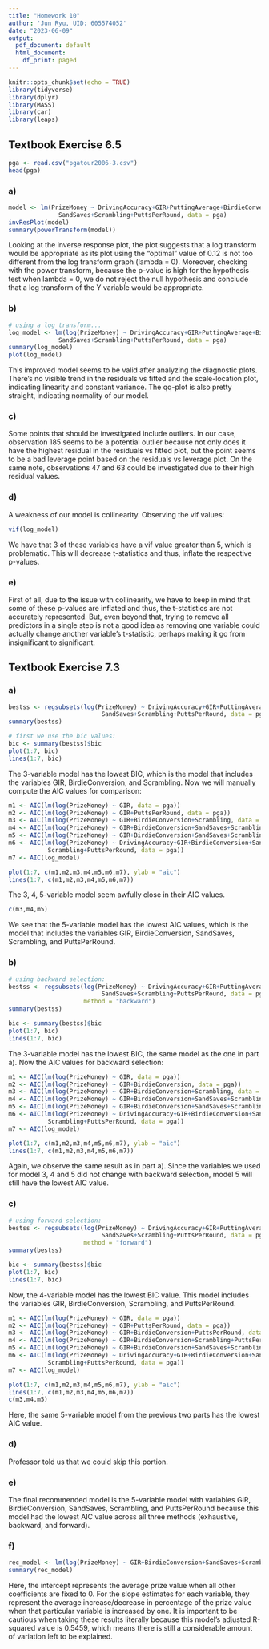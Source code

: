 ```yaml
---
title: "Homework 10"
author: 'Jun Ryu, UID: 605574052'
date: "2023-06-09"
output:
  pdf_document: default
  html_document:
    df_print: paged
---
```


```r
knitr::opts_chunk$set(echo = TRUE)
library(tidyverse)
library(dplyr)
library(MASS)
library(car)
library(leaps)
```

## Textbook Exercise 6.5

```r
pga <- read.csv("pgatour2006-3.csv")
head(pga)
```

### a)

```r
model <- lm(PrizeMoney ~ DrivingAccuracy+GIR+PuttingAverage+BirdieConversion+
              SandSaves+Scrambling+PuttsPerRound, data = pga)
invResPlot(model)
summary(powerTransform(model))
```

Looking at the inverse response plot, the plot suggests that a log transform would be appropriate as its plot using the "optimal" value of 0.12 is not too different from the log transform graph (lambda = 0). Moreover, checking with the power transform, because the p-value is high for the hypothesis test when lambda = 0, we do not reject the null hypothesis and conclude that a log transform of the Y variable would be appropriate.

### b)

```r
# using a log transform...
log_model <- lm(log(PrizeMoney) ~ DrivingAccuracy+GIR+PuttingAverage+BirdieConversion+
              SandSaves+Scrambling+PuttsPerRound, data = pga)
summary(log_model)
plot(log_model)
```

This improved model seems to be valid after analyzing the diagnostic plots. There's no visible trend in the residuals vs fitted and the scale-location plot, indicating linearity and constant variance. The qq-plot is also pretty straight, indicating normality of our model.

### c)

Some points that should be investigated include outliers. In our case, observation 185 seems to be a potential outlier because not only does it have the highest residual in the residuals vs fitted plot, but the point seems to be a bad leverage point based on the residuals vs leverage plot. On the same note, observations 47 and 63 could be investigated due to their high residual values.

### d)

A weakness of our model is collinearity. Observing the vif values:

```r
vif(log_model)
```

We have that 3 of these variables have a vif value greater than 5, which is problematic. This will decrease t-statistics and thus, inflate the respective p-values.  

### e)

First of all, due to the issue with collinearity, we have to keep in mind that some of these p-values are inflated and thus, the t-statistics are not accurately represented. But, even beyond that, trying to remove all predictors in a single step is not a good idea as removing one variable could actually change another variable's t-statistic, perhaps making it go from insignificant to significant.

## Textbook Exercise 7.3

### a)

```r
bestss <- regsubsets(log(PrizeMoney) ~ DrivingAccuracy+GIR+PuttingAverage+BirdieConversion+
                          SandSaves+Scrambling+PuttsPerRound, data = pga, nvmax = 7)
summary(bestss)

# first we use the bic values:
bic <- summary(bestss)$bic
plot(1:7, bic)
lines(1:7, bic)
```

The 3-variable model has the lowest BIC, which is the model that includes the variables GIR, BirdieConversion, and Scrambling. Now we will manually compute the AIC values for comparison:

```r
m1 <- AIC(lm(log(PrizeMoney) ~ GIR, data = pga))
m2 <- AIC(lm(log(PrizeMoney) ~ GIR+PuttsPerRound, data = pga))
m3 <- AIC(lm(log(PrizeMoney) ~ GIR+BirdieConversion+Scrambling, data = pga))
m4 <- AIC(lm(log(PrizeMoney) ~ GIR+BirdieConversion+SandSaves+Scrambling, data = pga))
m5 <- AIC(lm(log(PrizeMoney) ~ GIR+BirdieConversion+SandSaves+Scrambling+PuttsPerRound, data = pga))
m6 <- AIC(lm(log(PrizeMoney) ~ DrivingAccuracy+GIR+BirdieConversion+SandSaves+
           Scrambling+PuttsPerRound, data = pga))
m7 <- AIC(log_model)

plot(1:7, c(m1,m2,m3,m4,m5,m6,m7), ylab = "aic")
lines(1:7, c(m1,m2,m3,m4,m5,m6,m7))
```

The 3, 4, 5-variable model seem awfully close in their AIC values.

```r
c(m3,m4,m5)
```

We see that the 5-variable model has the lowest AIC values, which is the model that includes the variables GIR, BirdieConversion, SandSaves, Scrambling, and PuttsPerRound.

### b)

```r
# using backward selection:
bestss <- regsubsets(log(PrizeMoney) ~ DrivingAccuracy+GIR+PuttingAverage+BirdieConversion+
                          SandSaves+Scrambling+PuttsPerRound, data = pga, nvmax = 7,
                     method = "backward")
summary(bestss)

bic <- summary(bestss)$bic
plot(1:7, bic)
lines(1:7, bic)
```

The 3-variable model has the lowest BIC, the same model as the one in part a). Now the AIC values for backward selection:

```r
m1 <- AIC(lm(log(PrizeMoney) ~ GIR, data = pga))
m2 <- AIC(lm(log(PrizeMoney) ~ GIR+BirdieConversion, data = pga))
m3 <- AIC(lm(log(PrizeMoney) ~ GIR+BirdieConversion+Scrambling, data = pga))
m4 <- AIC(lm(log(PrizeMoney) ~ GIR+BirdieConversion+SandSaves+Scrambling, data = pga))
m5 <- AIC(lm(log(PrizeMoney) ~ GIR+BirdieConversion+SandSaves+Scrambling+PuttsPerRound, data = pga))
m6 <- AIC(lm(log(PrizeMoney) ~ DrivingAccuracy+GIR+BirdieConversion+SandSaves+
           Scrambling+PuttsPerRound, data = pga))
m7 <- AIC(log_model)

plot(1:7, c(m1,m2,m3,m4,m5,m6,m7), ylab = "aic")
lines(1:7, c(m1,m2,m3,m4,m5,m6,m7))
```

Again, we observe the same result as in part a). Since the variables we used for model 3, 4 and 5 did not change with backward selection, model 5 will still have the lowest AIC value.

### c)

```r
# using forward selection:
bestss <- regsubsets(log(PrizeMoney) ~ DrivingAccuracy+GIR+PuttingAverage+BirdieConversion+
                          SandSaves+Scrambling+PuttsPerRound, data = pga, nvmax = 7,
                     method = "forward")
summary(bestss)

bic <- summary(bestss)$bic
plot(1:7, bic)
lines(1:7, bic)
```

Now, the 4-variable model has the lowest BIC value. This model includes the variables GIR, BirdieConversion, Scrambling, and PuttsPerRound.

```r
m1 <- AIC(lm(log(PrizeMoney) ~ GIR, data = pga))
m2 <- AIC(lm(log(PrizeMoney) ~ GIR+PuttsPerRound, data = pga))
m3 <- AIC(lm(log(PrizeMoney) ~ GIR+BirdieConversion+PuttsPerRound, data = pga))
m4 <- AIC(lm(log(PrizeMoney) ~ GIR+BirdieConversion+Scrambling+PuttsPerRound, data = pga))
m5 <- AIC(lm(log(PrizeMoney) ~ GIR+BirdieConversion+SandSaves+Scrambling+PuttsPerRound, data = pga))
m6 <- AIC(lm(log(PrizeMoney) ~ DrivingAccuracy+GIR+BirdieConversion+SandSaves+
           Scrambling+PuttsPerRound, data = pga))
m7 <- AIC(log_model)

plot(1:7, c(m1,m2,m3,m4,m5,m6,m7), ylab = "aic")
lines(1:7, c(m1,m2,m3,m4,m5,m6,m7))
c(m3,m4,m5)
```

Here, the same 5-variable model from the previous two parts has the lowest AIC value.

### d)

Professor told us that we could skip this portion.

### e)

The final recommended model is the 5-variable model with variables GIR, BirdieConversion, SandSaves, Scrambling, and PuttsPerRound because this model had the lowest AIC value across all three methods (exhaustive, backward, and forward).

### f)

```r
rec_model <- lm(log(PrizeMoney) ~ GIR+BirdieConversion+SandSaves+Scrambling+PuttsPerRound, data = pga)
summary(rec_model)
```

Here, the intercept represents the average prize value when all other coefficients are fixed to 0. For the slope estimates for each variable, they represent the average increase/decrease in percentage of the prize value when that particular variable is increased by one. It is important to be cautious when taking these results literally because this model's adjusted R-squared value is 0.5459, which means there is still a considerable amount of variation left to be explained. 















